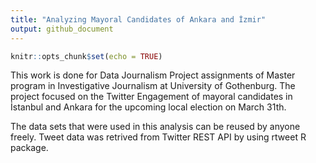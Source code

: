 ```yaml
---
title: "Analyzing Mayoral Candidates of Ankara and İzmir"
output: github_document
---
```


```r
knitr::opts_chunk$set(echo = TRUE)
```

This work is done for Data Journalism Project assignments of Master program in Investigative Journalism at University of Gothenburg. The project focused on the Twitter Engagement of mayoral candidates in İstanbul and Ankara for the upcoming local election on March 31th.

The data sets that were used in this analysis can be reused by anyone freely.
Tweet data was retrived from Twitter REST API by using rtweet R package.